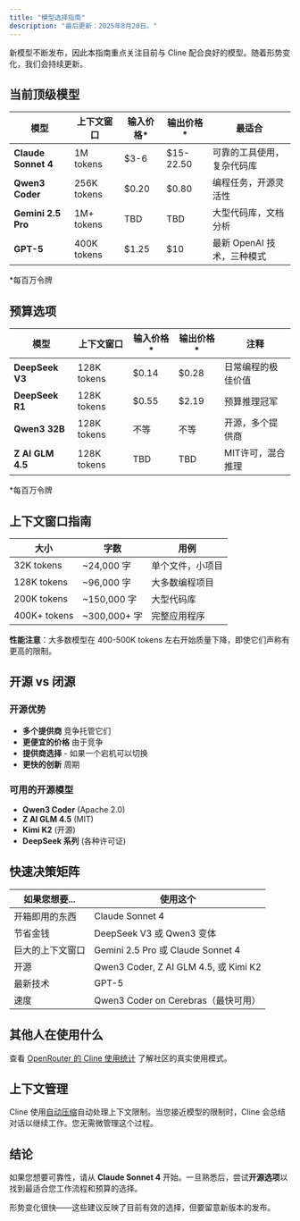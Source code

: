 ```yaml
---
title: "模型选择指南"
description: "最后更新：2025年8月20日。"
---
```


新模型不断发布，因此本指南重点关注目前与 Cline 配合良好的模型。随着形势变化，我们会持续更新。

## 当前顶级模型

| 模型 | 上下文窗口 | 输入价格* | 输出价格* | 最适合 |
|-------|---------------|--------------|---------------|----------|
| **Claude Sonnet 4** | 1M tokens | $3-6 | $15-22.50 | 可靠的工具使用，复杂代码库 |
| **Qwen3 Coder** | 256K tokens | $0.20 | $0.80 | 编程任务，开源灵活性 |
| **Gemini 2.5 Pro** | 1M+ tokens | TBD | TBD | 大型代码库，文档分析 |
| **GPT-5** | 400K tokens | $1.25 | $10 | 最新 OpenAI 技术，三种模式 |

*每百万令牌

## 预算选项

| 模型 | 上下文窗口 | 输入价格* | 输出价格* | 注释 |
|-------|---------------|--------------|---------------|-------|
| **DeepSeek V3** | 128K tokens | $0.14 | $0.28 | 日常编程的极佳价值 |
| **DeepSeek R1** | 128K tokens | $0.55 | $2.19 | 预算推理冠军 |
| **Qwen3 32B** | 128K tokens | 不等 | 不等 | 开源，多个提供商 |
| **Z AI GLM 4.5** | 128K tokens | TBD | TBD | MIT许可，混合推理 |

*每百万令牌


## 上下文窗口指南

| 大小 | 字数 | 用例 |
|------|------------|----------|
| 32K tokens | ~24,000 字 | 单个文件，小项目 |
| 128K tokens | ~96,000 字 | 大多数编程项目 |
| 200K tokens | ~150,000 字 | 大型代码库 |
| 400K+ tokens | ~300,000+ 字 | 完整应用程序 |

**性能注意**：大多数模型在 400-500K tokens 左右开始质量下降，即使它们声称有更高的限制。

## 开源 vs 闭源

### 开源优势
- **多个提供商** 竞争托管它们
- **更便宜的价格** 由于竞争  
- **提供商选择** - 如果一个宕机可以切换
- **更快的创新** 周期

### 可用的开源模型
- **Qwen3 Coder** (Apache 2.0)
- **Z AI GLM 4.5** (MIT)
- **Kimi K2** (开源)
- **DeepSeek 系列** (各种许可证)

## 快速决策矩阵

| 如果您想要... | 使用这个 |
|----------------|----------|
| 开箱即用的东西 | Claude Sonnet 4 |
| 节省金钱 | DeepSeek V3 或 Qwen3 变体 |
| 巨大的上下文窗口 | Gemini 2.5 Pro 或 Claude Sonnet 4 |
| 开源 | Qwen3 Coder, Z AI GLM 4.5, 或 Kimi K2 |
| 最新技术 | GPT-5 |
| 速度 | Qwen3 Coder on Cerebras（最快可用） |

## 其他人在使用什么

查看 [OpenRouter 的 Cline 使用统计](https://openrouter.ai/apps?url=https%3A%2F%2Fcline.bot%2F) 了解社区的真实使用模式。

## 上下文管理

Cline 使用[自动压缩](/features/auto-compact)自动处理上下文限制。当您接近模型的限制时，Cline 会总结对话以继续工作。您无需微管理这个过程。

## 结论

如果您想要可靠性，请从 **Claude Sonnet 4** 开始。一旦熟悉后，尝试**开源选项**以找到最适合您工作流程和预算的选择。

形势变化很快——这些建议反映了目前有效的选择，但要留意新版本的发布。
